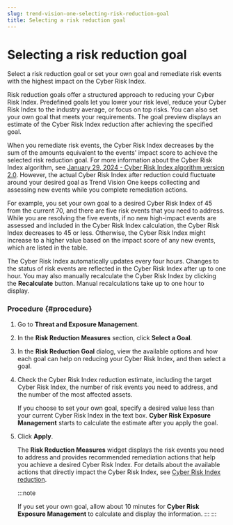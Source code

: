 ```yaml
---
slug: trend-vision-one-selecting-risk-reduction-goal
title: Selecting a risk reduction goal
---
```

# Selecting a risk reduction goal

Select a risk reduction goal or set your own goal and remediate risk events with the highest impact on the Cyber Risk Index.

Risk reduction goals offer a structured approach to reducing your Cyber Risk Index. Predefined goals let you lower your risk level, reduce your Cyber Risk Index to the industry average, or focus on top risks. You can also set your own goal that meets your requirements. The goal preview displays an estimate of the Cyber Risk Index reduction after achieving the specified goal.

When you remediate risk events, the Cyber Risk Index decreases by the sum of the amounts equivalent to the events' impact score to achieve the selected risk reduction goal. For more information about the Cyber Risk Index algorithm, see [January 29, 2024 - Cyber Risk Index algorithm version 2.0](risk-index-algorithm-v2.mdx). However, the actual Cyber Risk Index after reduction could fluctuate around your desired goal as Trend Vision One keeps collecting and assessing new events while you complete remediation actions.

For example, you set your own goal to a desired Cyber Risk Index of 45 from the current 70, and there are five risk events that you need to address. While you are resolving the five events, if no new high-impact events are assessed and included in the Cyber Risk Index calculation, the Cyber Risk Index decreases to 45 or less. Otherwise, the Cyber Risk Index might increase to a higher value based on the impact score of any new events, which are listed in the table.

The Cyber Risk Index automatically updates every four hours. Changes to the status of risk events are reflected in the Cyber Risk Index after up to one hour. You may also manually recalculate the Cyber Risk Index by clicking the **Recalculate** button. Manual recalculations take up to one hour to display.

### Procedure {#procedure}

1.  Go to **Threat and Exposure Management**.

2.  In the **Risk Reduction Measures** section, click **Select a Goal**.

3.  In the **Risk Reduction Goal** dialog, view the available options and how each goal can help on reducing your Cyber Risk Index, and then select a goal.

4.  Check the Cyber Risk Index reduction estimate, including the target Cyber Risk Index, the number of risk events you need to address, and the number of the most affected assets.

    If you choose to set your own goal, specify a desired value less than your current Cyber Risk Index in the text box. **Cyber Risk Exposure Management** starts to calculate the estimate after you apply the goal.

5.  Click **Apply**.

    The **Risk Reduction Measures** widget displays the risk events you need to address and provides recommended remediation actions that help you achieve a desired Cyber Risk Index. For details about the available actions that directly impact the Cyber Risk Index, see [Cyber Risk Index reduction](risk-index-reduction.mdx).

    :::note

    If you set your own goal, allow about 10 minutes for **Cyber Risk Exposure Management** to calculate and display the information.
    :::
:::
